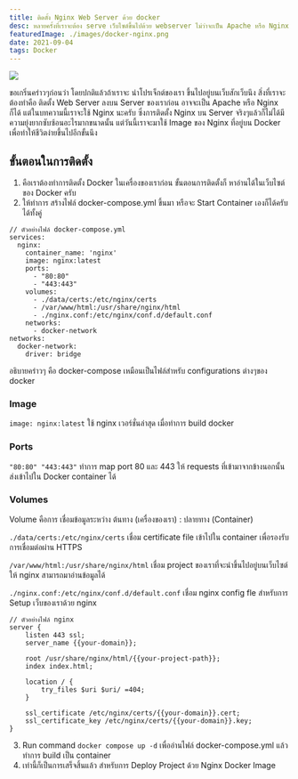 ```yaml
---
title: ติดตั้ง Nginx Web Server ด้วย docker
desc: หลายครั้งที่เราจะต้อง serve เว็บไซต์ขึ้นไปด้วย webserver ไม่ว่าจะเป็น Apache หรือ Nginx ในบทความนี้จะพูดถึงการ config web server ด้วย nginx ผ่าน docker container
featuredImage: ./images/docker-nginx.png
date: 2021-09-04
tags: Docker
---
```

![](./images/docker-nginx.png)

ขอเกริ่นคร่าวๆก่อนว่า โดยปกติแล้วถ้าเราจะ นำโปรเจ็กต์ของเรา ขึ้นไปอยู่บนเว็บสักเว็บนึง สิ่งที่เราจะต้องทำคือ ติดตั้ง Web Server ลงบน Server
ของเราก่อน อาจจะเป็น Apache หรือ Nginx ก็ได้ แต่ในบทความนี้เราจะใช้ Nginx นะครับ ซึ่งการติดตั้ง Nginx บน Server
จริงๆแล้วก็ไม่ได้มีความยุ่งยากซับซ้อนอะไรมากขนาดนั้น แต่วันนี้เราจะมาใช้ Image ของ Nginx ที่อยู่บน Docker เพื่อทำให้ชีวิตง่ายขึ้นไปอีกขั้นนึง

## ขั้นตอนในการติดตั้ง

1. คือเราต้องทำการติดตั้ง Docker ในเครื่องของเราก่อน ขั้นตอนการติดตั้งก็ หาอ่านได้ในเว็บไซต์ของ Docker ครับ
2. ให้ทำการ สร้างไฟล์ docker-compose.yml ขึ้นมา หรือจะ Start Container เองก็ได้ครับ ได้ทั้งคู่

```
// ตัวอย่างไฟล์ docker-compose.yml
services:
  nginx:
    container_name: 'nginx'
    image: nginx:latest
    ports:
      - "80:80"
      - "443:443"
    volumes:
      - ./data/certs:/etc/nginx/certs
      - /var/www/html:/usr/share/nginx/html
      - ./nginx.conf:/etc/nginx/conf.d/default.conf
    networks:
      - docker-network
networks:
  docker-network:
    driver: bridge
```

อธิบายคร่าวๆ คือ docker-compose เหมือนเป็นไฟล์สำหรับ configurations ต่างๆของ docker

### Image

`image: nginx:latest` ใช้ nginx เวอร์ชั่นล่าสุด เมื่อทำการ build docker

### Ports

`"80:80" "443:443"` ทำการ map port 80 และ 443 ให้ requests ที่เข้ามาจากข้างนอกนั้นส่งเข้าไปใน Docker container ได้

### Volumes

Volume คือการ เชื่อมข้อมูลระหว่าง ต้นทาง (เครื่องของเรา) : ปลายทาง (Container)

`./data/certs:/etc/nginx/certs` เชื่อม certificate file เข้าไปใน container เพื่อรองรับการเชื่อมต่อผ่าน HTTPS

`/var/www/html:/usr/share/nginx/html` เชื่อม project ของเราที่จะนำขึ้นไปอยู่บนเว็บไซต์ให้ nginx สามารถมาอ่านข้อมูลได้

`./nginx.conf:/etc/nginx/conf.d/default.conf` เชื่อม nginx config fle สำหรับการ Setup เว็บของเราด้วย nginx
```
// ตัวอย่างไฟล์ nginx
server {
    listen 443 ssl;
    server_name {{your-domain}};

    root /usr/share/nginx/html/{{your-project-path}};
    index index.html;

    location / {
        try_files $uri $uri/ =404;
    }

    ssl_certificate /etc/nginx/certs/{{your-domain}}.cert;
    ssl_certificate_key /etc/nginx/certs/{{your-domain}}.key;
}
```

3. Run command `docker compose up -d` เพื่ออ่านไฟล์ docker-compose.yml แล้วทำการ build เป็น container
4. เท่านี้ก็เป็นการเสร็จสิ้นแล้ว สำหรับการ Deploy Project ด้วย Nginx Docker Image
